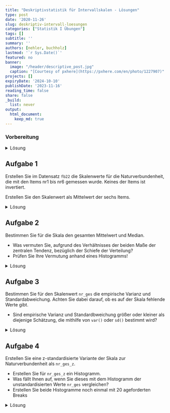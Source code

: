 ```yaml
---
title: "Deskriptivstatistik für Intervallskalen - Lösungen" 
type: post
date: '2020-11-26' 
slug: deskriptiv-intervall-loesungen 
categories: ["Statistik I Übungen"] 
tags: [] 
subtitle: ''
summary: '' 
authors: [nehler, buchholz] 
lastmod: '`r Sys.Date()`'
featured: no
banner:
  image: "/header/descriptive_post.jpg"
  caption: "[Courtesy of pxhere](https://pxhere.com/en/photo/1227907)"
projects: []
expiryDate: '2024-10-10'
publishDate: '2023-11-16'
reading_time: false
share: false
_build:
  list: never
output:
  html_document:
    keep_md: true
---
```



### Vorbereitung

<details><summary>Lösung</summary>

Laden Sie zunächst den Datensatz `fb22` von der pandar-Website. Alternativ können Sie die fertige R-Daten-Datei [<i class="fas fa-download"></i> hier herunterladen](/daten/fb22.rda). Beachten Sie in jedem Fall, dass die [Ergänzungen im Datensatz](/lehre/statistik-i/deskriptiv-intervall/#prep) vorausgesetzt werden. Die Bedeutung der einzelnen Variablen und ihre Antwortkategorien können Sie dem Dokument [Variablenübersicht](/lehre/statistik-i/variablen.pdf) entnehmen.

```r
#### Was bisher geschah: ----

# Daten laden
load(url('https://pandar.netlify.app/daten/fb22.rda'))  

# Nominalskalierte Variablen in Faktoren verwandeln
fb22$geschl_faktor <- factor(fb22$geschl,
                             levels = 1:3,
                             labels = c("weiblich", "männlich", "anderes"))
fb22$fach <- factor(fb22$fach,
                    levels = 1:5,
                    labels = c('Allgemeine', 'Biologische', 'Entwicklung', 'Klinische', 'Diag./Meth.'))
fb22$ziel <- factor(fb22$ziel,
                        levels = 1:4,
                        labels = c("Wirtschaft", "Therapie", "Forschung", "Andere"))
fb22$wohnen <- factor(fb22$wohnen, 
                      levels = 1:4, 
                      labels = c("WG", "bei Eltern", "alleine", "sonstiges"))

```

</details>


## Aufgabe 1

Erstellen Sie im Datensatz `fb22` die Skalenwerte für die Naturverbundenheit, die mit den Items nr1 bis nr6 gemessen wurde. Keines der Items ist invertiert.


Erstellen Sie den Skalenwert als Mittelwert der sechs Items.

<details><summary>Lösung</summary>

```r
# Skalenwert

naturverbundenheit <- fb22[, c('nr1', 'nr2', 'nr3', 'nr4', 'nr5',  'nr6')]
fb22$nr_ges <- rowMeans(naturverbundenheit)
```

Oder in einem Schritt mit der Pipe:

```r
# Skalenwert

fb22$nr_ges <-  fb22[, c('nr1', 'nr2', 'nr3', 'nr4', 'nr5',  'nr6')] |> rowMeans()
```

</details>


## Aufgabe 2

Bestimmen Sie für die Skala den gesamten Mittelwert und Median.

* Was vermuten Sie, aufgrund des Verhältnisses der beiden Maße der zentralen Tendenz, bezüglich der Schiefe der Verteilung?
* Prüfen Sie Ihre Vermutung anhand eines Histogramms!


<details><summary>Lösung</summary>

```r
# Median und Mittelwert
median(fb22$nr_ges, na.rm = TRUE)
mean(fb22$nr_ges, na.rm = TRUE)

```

Der Median ist (geringfügig) größer als der Mittelwert, was auf eine (leicht) linksschiefe bzw. rechtssteile Verteilung schließen lässt.

**Prüfen der Vermutung anhand eines Histogramms!**

```r
hist(fb22$nr_ges) # Histogramm
```

Die Verteilung ist tatsächlich (leicht) linksschief bzw. rechtssteil.

</details>


## Aufgabe 3

Bestimmen Sie für den Skalenwert `nr_ges` die empirische Varianz und Standardabweichung. Achten Sie dabei darauf, ob es auf der Skala fehlende Werte gibt.

* Sind empirische Varianz und Standardbweichung größer oder kleiner als diejenige Schätzung, die mithilfe von `var()` oder `sd()` bestimmt wird? 

<details><summary>Lösung</summary>

**Erinnerung:**

* Empirische Varianz: $s^2_{X} = \frac{\sum_{m=1}^n (x_m - \bar{x})^2}{n}$  
* Schätzer der Populationsvarianz: $\hat{\sigma}^2_{X} = \frac{\sum_{m=1}^n (x_m - \bar{x})^2}{n - 1}$  

Zur Berechnung der Varianz gemäß Formel benötigen wir $n$. Wir könnten mit `nrow(fb22)` die Länge des Datensatzes für `n` heranziehen. Dies ist jedoch nur dann sinnvoll, wenn auf der Variable `nr_ges` keine fehlenden Werte vorhanden sind!

```r
is.na(fb22$nr_ges) |> sum()
```

Hier gibt es tatäschlich wieder zwei fehlenden Werte. Im Tutorial haben wir aber bereits gelernt, dass man mit `length(na.omit(fb22$nr_ges))` die Anzahl an Personen bestimmen kann, die auf der Skala einen Wert haben.

```r
# empirische Varianz
# per Hand
sum((fb22$nr_ges - mean(fb22$nr_ges, na.rm = T))^2, na.rm = T) / (length(na.omit(fb22$nr_ges)))

# durch Umrechnung 
var(fb22$nr_ges, na.rm = T) * (length(na.omit(fb22$nr_ges))-1) / length(na.omit(fb22$nr_ges))

# Populationsschätzer
var(fb22$nr_ges, na.rm = T)
```

Die empirische Varianz ist kleiner als der Populationsschätzer.

Nun fehlt noch die Betrachtung der Standardabweichung. Als einfachste Möglichkeit für die Berechnung der empirischen Standardabweichung haben wir gelernt, dass man die Wurzel aus der empirischen Varianz ziehen kann.

```r
# empirische Standardabweichung
(sum((fb22$nr_ges - mean(fb22$nr_ges, na.rm = T))^2, na.rm = T) / length(na.omit(fb22$nr_ges))) |> sqrt()

# Populationsschätzer
sd(fb22$nr_ges, na.rm = T)
```

Auch hier ist der empirische Wert kleiner als der Schätzer.

</details>


## Aufgabe 4

Erstellen Sie eine z-standardisierte Variante der Skala zur Naturverbundenheit als `nr_ges_z`.

* Erstellen Sie für `nr_ges_z` ein Histogramm.
* Was fällt Ihnen auf, wenn Sie dieses mit dem Histogramm der unstandardisierten Werte `nr_ges` vergleichen?
* Erstellen Sie beide Histogramme noch einmal mit 20 ageforderten Breaks


<details><summary>Lösung</summary>

Um die Vergleichbarkeit zu erhöhen, wird im folgenden Code ein kleiner Trick angewendet. Die beiden Histogramme sollten am besten gleichzeitig unter **Plots** angezeigt werden. Durch die verwendete Funktion `par()` kann man verschiedene Plots gemeinsam in einem Fenster zeichnen. Das Argument bestimmt dabei, dass es eine Zeile und zwei Spalten für die Plots gibt.

```r
par(mfrow=c(1,2))

# z-Standardisierung
fb22$nr_ges_z <- scale(fb22$nr_ges)

# Histogramme
hist(fb22$nr_ges_z)
hist(fb22$nr_ges)
```

Beim Vergleich der beiden Histogrammen fällt auf, dass sich - aufgrund der R-Voreinstellungen - das Erscheinungsbild fälschlicherweise unterscheidet - eigentlich sollte sich durch die z-Transformation nur Skalierung der x-Achsen-Variable verändern. Tatsächlich aber bestimmt R hier eine unterschiedliche Anzahl von Kategorien. Wir erhalten eine konstantere Darstellung durch das `breaks`-Argument:

```r
# Histogramme mit jeweils 20 Breaks
par(mfrow=c(1,2))
hist(fb22$nr_ges_z, breaks = 20)
hist(fb22$nr_ges, breaks = 20)
```

Die Verteilungen sehen nun tatächlich (fast) gleich aus. Da die Breaks ein weicher Befehl sind, ist die komplette Gleichheit aber dennoch nicht gegeben.

</details>
